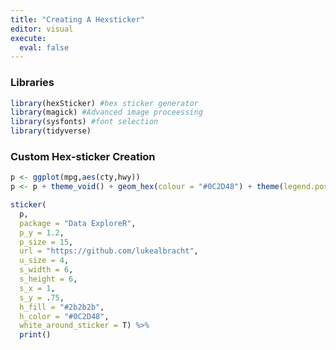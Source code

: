 ```yaml
---
title: "Creating A Hexsticker"
editor: visual
execute: 
  eval: false
---
```


### Libraries

```r
library(hexSticker) #hex sticker generator
library(magick) #Advanced image proceessing
library(sysfonts) #font selection
library(tidyverse)
```

### Custom Hex-sticker Creation

```r
p <- ggplot(mpg,aes(cty,hwy))
p <- p + theme_void() + geom_hex(colour = "#0C2D48") + theme(legend.position = "none")

sticker(
  p,
  package = "Data ExploreR",
  p_y = 1.2,
  p_size = 15,
  url = "https://github.com/lukealbracht",
  u_size = 4,
  s_width = 6,
  s_height = 6,
  s_x = 1,
  s_y = .75,
  h_fill = "#2b2b2b",
  h_color = "#0C2D48",
  white_around_sticker = T) %>%
  print()
```
